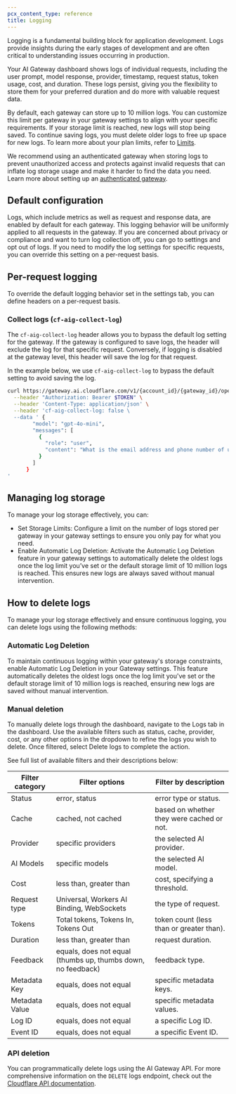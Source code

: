 ```yaml
---
pcx_content_type: reference
title: Logging
---
```



Logging is a fundamental building block for application development. Logs provide insights during the early stages of development and are often critical to understanding issues occurring in production.

Your AI Gateway dashboard shows logs of individual requests, including the user prompt, model response, provider, timestamp, request status, token usage, cost, and duration. These logs persist, giving you the flexibility to store them for your preferred duration and do more with valuable request data.

By default, each gateway can store up to 10 million logs. You can customize this limit per gateway in your gateway settings to align with your specific requirements. If your storage limit is reached, new logs will stop being saved. To continue saving logs, you must delete older logs to free up space for new logs.
To learn more about your plan limits, refer to [Limits](/ai-gateway/reference/limits/).

We recommend using an authenticated gateway when storing logs to prevent unauthorized access and protects against invalid requests that can inflate log storage usage and make it harder to find the data you need. Learn more about setting up an [authenticated gateway](/ai-gateway/configuration/authentication/).

## Default configuration

Logs, which include metrics as well as request and response data, are enabled by default for each gateway. This logging behavior will be uniformly applied to all requests in the gateway. If you are concerned about privacy or compliance and want to turn log collection off, you can go to settings and opt out of logs. If you need to modify the log settings for specific requests, you can override this setting on a per-request basis.

<Render file="logging" />

## Per-request logging

To override the default logging behavior set in the settings tab, you can define headers on a per-request basis.

### Collect logs (`cf-aig-collect-log`)

The `cf-aig-collect-log` header allows you to bypass the default log setting for the gateway. If the gateway is configured to save logs, the header will exclude the log for that specific request. Conversely, if logging is disabled at the gateway level, this header will save the log for that request.

In the example below, we use `cf-aig-collect-log` to bypass the default setting to avoid saving the log.

```bash
curl https://gateway.ai.cloudflare.com/v1/{account_id}/{gateway_id}/openai/chat/completions \
  --header "Authorization: Bearer $TOKEN" \
  --header 'Content-Type: application/json' \
  --header 'cf-aig-collect-log: false \
  --data ' {
        "model": "gpt-4o-mini",
        "messages": [
          {
            "role": "user",
            "content": "What is the email address and phone number of user123?"
          }
        ]
      }
'
```

## Managing log storage

To manage your log storage effectively, you can:
- Set Storage Limits: Configure a limit on the number of logs stored per gateway in your gateway settings to ensure you only pay for what you need.
- Enable Automatic Log Deletion: Activate the Automatic Log Deletion feature in your gateway settings to automatically delete the oldest logs once the log limit you’ve set or the default storage limit of 10 million logs is reached. This ensures new logs are always saved without manual intervention.

## How to delete logs

To manage your log storage effectively and ensure continuous logging, you can delete logs using the following methods:

### Automatic Log Deletion

​To maintain continuous logging within your gateway's storage constraints, enable Automatic Log Deletion in your Gateway settings. This feature automatically deletes the oldest logs once the log limit you've set or the default storage limit of 10 million logs is reached, ensuring new logs are saved without manual intervention.

### Manual deletion

To manually delete logs through the dashboard, navigate to the Logs tab in the dashboard. Use the available filters such as status, cache, provider, cost, or any other options in the dropdown to refine the logs you wish to delete. Once filtered, select Delete logs to complete the action.

See full list of available filters and their descriptions below:

| Filter category | Filter options                                               | Filter by description                     |
| --------------- | ------------------------------------------------------------ | ----------------------------------------- |
| Status          | error, status                                                | error type or status.                     |
| Cache           | cached, not cached                                           | based on whether they were cached or not. |
| Provider        | specific providers                                           | the selected AI provider.                 |
| AI Models       | specific models                                              | the selected AI model.                    |
| Cost            | less than, greater than                                      | cost, specifying a threshold.             |
| Request type    | Universal, Workers AI Binding, WebSockets                    | the type of request.                      |
| Tokens          | Total tokens, Tokens In, Tokens Out                          | token count (less than or greater than).  |
| Duration        | less than, greater than                                      | request duration.                         |
| Feedback        | equals, does not equal (thumbs up, thumbs down, no feedback) | feedback type.                            |
| Metadata Key    | equals, does not equal                                       | specific metadata keys.                   |
| Metadata Value  | equals, does not equal                                       | specific metadata values.                 |
| Log ID          | equals, does not equal                                       | a specific Log ID.                        |
| Event ID        | equals, does not equal                                       | a specific Event ID.                      |

### API deletion

You can programmatically delete logs using the AI Gateway API. For more comprehensive information on the `DELETE` logs endpoint, check out the [Cloudflare API documentation](https://developers.cloudflare.com/api/resources/ai_gateway/subresources/logs/methods/delete/).
